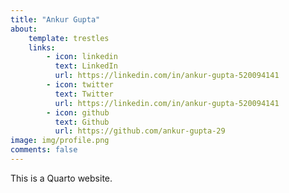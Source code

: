 ```yaml
---
title: "Ankur Gupta"
about:
    template: trestles
    links:
        - icon: linkedin
          text: LinkedIn
          url: https://linkedin.com/in/ankur-gupta-520094141
        - icon: twitter
          text: Twitter
          url: https://linkedin.com/in/ankur-gupta-520094141
        - icon: github
          text: Github
          url: https://github.com/ankur-gupta-29
image: img/profile.png
comments: false
---
```


This is a Quarto website.

